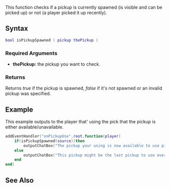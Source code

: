 
{{Server function}}

This function checks if a pickup is currently spawned (is visible and can be picked up) or not (a player picked it up recently).

==Syntax==
<syntaxhighlight lang="lua">
bool isPickupSpawned ( pickup thePickup )
</syntaxhighlight>

===Required Arguments===
*'''thePickup:''' the pickup you want to check.

===Returns===
Returns ''true'' if the pickup is spawned, ''false'' if it's not spawned or an invalid pickup was specified.

==Example==
This example outputs to the player that' using the pick that the pickup is either available/unavailable.
<syntaxhighlight lang="lua">addEventHandler("onPickupUse",root,function(player)
	if(isPickupSpawned(source))then
		outputChatBox("The pickup your using is now available to use pick up again.",player)
	else
		outputChatBox("This pickup might be the last pickup to use ever again.",player)
	end
end)
</syntaxhighlight>

==See Also==
{{Pickup functions}}